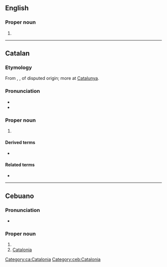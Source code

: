==English==

===Proper noun===
{{en-proper noun}}

# {{alternative form of|en|Catalonia}}

----

==Catalan==

===Etymology===
From {{der|ca|ML.|Cathalonia}}, {{m|la|Cathalaunia}}, of disputed origin; more at [[w:Catalonia#Etymology and pronunciation|Catalunya]].

===Pronunciation===
* {{ca-IPA}}
* {{audio|ca|LL-Q7026 (cat)-Unjoanqualsevol-Cataluña.wav|Audio}}

===Proper noun===
{{ca-proper noun|f}}

# {{place|ca|autonomous community|c/Spain|t=Catalonia}}

====Derived terms====
* {{l|ca|Catalunya Nord}}

====Related terms====
* {{l|ca|català}}

[[Category:ca:Catalonia]]

----

==Cebuano==

===Pronunciation===
* {{hyphenation|ceb|Ca|ta|lun|ya}}

===Proper noun===
{{head|ceb|proper noun}}

# {{surname|ceb}}
# [[Catalonia]]

[[Category:ceb:Catalonia]]